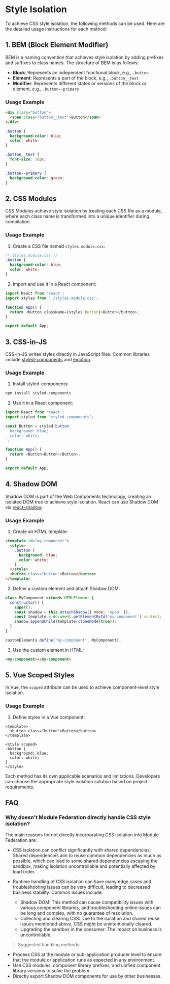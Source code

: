 # Style Isolation

To achieve CSS style isolation, the following methods can be used. Here are the detailed usage instructions for each method:

## 1. BEM (Block Element Modifier)

BEM is a naming convention that achieves style isolation by adding prefixes and suffixes to class names. The structure of BEM is as follows:

- **Block**: Represents an independent functional block, e.g., `.button`
- **Element**: Represents a part of the block, e.g., `.button__text`
- **Modifier**: Represents different states or versions of the block or element, e.g., `.button--primary`

### Usage Example
```html
<div class="button">
  <span class="button__text">Button</span>
</div>
```

```css
.button {
  background-color: blue;
  color: white;
}

.button__text {
  font-size: 16px;
}

.button--primary {
  background-color: green;
}
```

## 2. CSS Modules

CSS Modules achieve style isolation by treating each CSS file as a module, where each class name is transformed into a unique identifier during compilation.

### Usage Example

1. Create a CSS file named `styles.module.css`:

```css
/* styles.module.css */
.button {
  background-color: blue;
  color: white;
}
```

2. Import and use it in a React component:

```javascript
import React from 'react';
import styles from './styles.module.css';

function App() {
  return <button className={styles.button}>Button</button>;
}

export default App;
```

## 3. CSS-in-JS

CSS-in-JS writes styles directly in JavaScript files. Common libraries include [styled-components](https://styled-components.com/) and [emotion](https://github.com/emotion-js/emotion).

### Usage Example

1. Install styled-components:

```bash
npm install styled-components
```

2. Use it in a React component:

```javascript
import React from 'react';
import styled from 'styled-components';

const Button = styled.button`
  background: blue;
  color: white;
`;

function App() {
  return <Button>Button</Button>;
}

export default App;
```

## 4. Shadow DOM

Shadow DOM is part of the Web Components technology, creating an isolated DOM tree to achieve style isolation. React can use Shadow DOM via [react-shadow](https://www.npmjs.com/package/react-shadow).

### Usage Example

1. Create an HTML template:

```html
<template id="my-component">
  <style>
    .button {
      background: blue;
      color: white;
    }
  </style>
  <button class="button">Button</button>
</template>
```

2. Define a custom element and attach Shadow DOM:

```javascript
class MyComponent extends HTMLElement {
  constructor() {
    super();
    const shadow = this.attachShadow({ mode: 'open' });
    const template = document.getElementById('my-component').content;
    shadow.appendChild(template.cloneNode(true));
  }
}

customElements.define('my-component', MyComponent);
```

3. Use the custom element in HTML:

```html
<my-component></my-component>
```

## 5. Vue Scoped Styles

In Vue, the `scoped` attribute can be used to achieve component-level style isolation.

### Usage Example

1. Define styles in a Vue component:

```vue
<template>
  <button class="button">Button</button>
</template>

<style scoped>
.button {
  background: blue;
  color: white;
}
</style>
```

Each method has its own applicable scenarios and limitations. Developers can choose the appropriate style isolation solution based on project requirements.

## FAQ

### Why doesn't Module Federation directly handle CSS style isolation?

The main reasons for not directly incorporating CSS isolation into Module Federation are:

* CSS isolation can conflict significantly with shared dependencies. Shared dependencies aim to reuse common dependencies as much as possible, which can lead to some shared dependencies escaping the sandbox, making isolation uncontrollable and potentially affected by load order.

* Runtime handling of CSS isolation can have many edge cases and troubleshooting issues can be very difficult, leading to decreased business stability. Common issues include:
  * Shadow DOM: This method can cause compatibility issues with various component libraries, and troubleshooting online issues can be long and complex, with no guarantee of resolution.
  * Collecting and clearing CSS: Due to the isolation and shared reuse issues mentioned above, CSS might be unintentionally cleared.
  * Upgrading the sandbox in the consumer: The impact on business is uncontrollable.

> Suggested handling methods:

* Process CSS at the module or sub-application producer level to ensure that the module or application runs as expected in any environment.
* Use CSS modules, component library prefixes, and unified component library versions to solve the problem.
* Directly export Shadow DOM components for use by other businesses.
